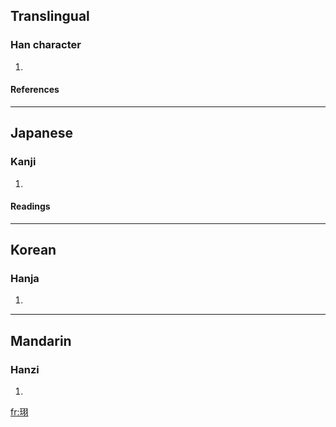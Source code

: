 ==Translingual==
===Han character===
{{Han char|rn=96|rad=玉|as=06|sn=10|four=1712<sub>0</sub>|canj=一土尸一一 (MGSMM)}}
# {{defn|Han|sort=玉06}}
====References====
{{Han ref|kx=0730.260|dkj=20952|dj=1142.100|hdz=21114.070|uh=73DD|ud=29661|bh=D2B7|bd=53943}}

----
==Japanese==
===Kanji===
{{ja-kanji|grade=|rs=玉06}}
# {{defn|Japanese}} 
====Readings====
{{ja-readings|on=[[く]] (ku)|kun=[[たま]] (tama)}}

----
==Korean==
===Hanja===
{{ko-hanja|hangeul=후|eumhun=|rv=hu|mr=hu|y=hwu}}
# {{defn|Korean}}

----
==Mandarin==
===Hanzi===
{{cmn-hanzi|pin=[[xǔ]] (xu3)|wg=hsü<sup>3</sup>}}
# {{defn|Mandarin}}

[[fr:珝]]